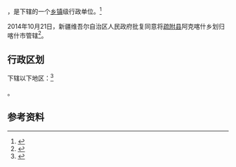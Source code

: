 {{中国乡级行政区|65/31/01/210/000}}

'''{{PAGENAMEBASE}}'''，是{{PRC admin/fullname|65/31/01/210/000|3}}下辖的一个[[乡镇|乡镇]]级行政单位。<ref>{{PRC admin/ref sgc|{{PRC admin/parent|65/31/01/210/000}}}}</ref>

2014年10月21日，新疆维吾尔自治区人民政府批复同意将[[疏附县|疏附县]]阿克喀什乡划归喀什市管辖<ref>{{Cite web |url=http://www.xjmca.gov.cn/xzqhtzgg/27053.jhtml |title=新疆维吾尔自治区人民政府关于同意将疏附县阿克喀什乡划归喀什市管辖的批复（新政函〔2014〕194号） |access-date=2017-09-20 |archive-url=https://web.archive.org/web/20170921001607/http://www.xjmca.gov.cn/xzqhtzgg/27053.jhtml |archive-date=2017-09-21 |dead-url=yes }}</ref>。

== 行政区划 ==

{{PAGENAMEBASE}}下辖以下地区：<ref>{{PRC admin/ref sgc|65/31/01/210/000}}</ref>

{{PRC admin/children|65/31/01/210/000}}。

== 参考资料 ==

{{reflist}}

{{行政区划小作品}}
{{PRC admin/navcat|65/31/01/210/000}}
